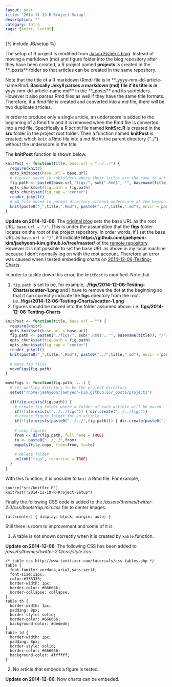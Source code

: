```yaml
---
layout: post
title: "2014-11-19-R-Rroject-Setup"
description: ""
category: Intro
tags: [knitr, CentOS]
---
```

{% include JB/setup %}

The setup of R project is modified from [Jason Fisher's blog](http://jfisher-usgs.github.io/r/2012/07/03/knitr-jekyll/). Instead of moving a markdown (md) and figure folder into the blog repository after they have been created, a R project named **projects** is created in the **_posts** folder so that articles can be created in the same repository. 

Note that the title of a R markdown (Rmd) file is in **_yyyy-mm-dd-article-name.Rmd**. Basically Jekyll parses a markdown (md) file if its title is in **yyyy-mm-dd-article-name.md** in the **_posts** and its subfolders. However it also parses Rmd files as well if they have the same title formats. Therefore, if a Rmd file is created and converted into a md file, there will be two duplicate articles.

In order to produce only a single article, an underscore is added to the beginning of a Rmd file and it is removed when the Rmd file is converted into a md file. Specifically a R script file named **knitSrc.R** is created in the **src** folder in the project root folder. Then a function named **knitPost** is created, which `knit` a Rmd file into a md file in the parent directory ("../") without the underscore in the title.

The **knitPost** function is shown below.

```r
knitPost <- function(title, base.url = "../../") {
  require(knitr)
  opts_knit$set(base.url = base.url)
  # figures saved in subfolders where their titles are the same to articles titles
  fig.path <- paste0(base.url,"figs/", sub(".Rmd$", "", basename(title)), "/")
  opts_chunk$set(fig.path = fig.path)
  opts_chunk$set(fig.cap = "center")
  render_jekyll()
  # md file moved to parent directory without underscore at the beginning
  knit(paste0("_",title,".Rmd"), paste0("../",title,".md"), envir = parent.frame())
}
```

**Update on 2014-12-06**: The [original blog](http://jfisher-usgs.github.io/r/2012/07/03/knitr-jekyll/) sets the base URL as the root URL: `base.url = "/"`. This is under the assumption that the **figs** folder locates on the root of the project repository. In order words, if I set the base URL as `base.url = "/"`, it'll indicate **https://github.com/jaehyeon-kim/jaehyeon-kim.github.io/tree/master/** of the [remote repository](https://github.com/jaehyeon-kim/jaehyeon-kim.github.io). However it is not possible to set the base URL as above in my local machine because I don't normally log on with the root account. Therefore an error was caused when I tested embedding charts on [2014-12-06-Testing-Charts](http://jaehyeon-kim.github.io/r/2014/12/06/Testing-Charts/).

In order to tackle down this error, the `knitPost` is modified. Note that

1. `fig.path` is set to be, for example, **./figs/2014-12-06-Testing-Charts/scatter-1.png** and I have to remove the dot at the beginning so that it can correctly indicate the **figs** directory from the root. i.e. **/figs/2014-12-06-Testing-Charts/scatter-1.png**
2. figures should be moved into the folder assumed above. i.e. **figs/2014-12-06-Testing-Charts**

```r
knitPost <- function(title, base.url = "") {
  require(knitr)
  opts_knit$set(base.url = base.url)
  fig.path <- paste0("./figs/", sub(".Rmd$", "", basename(title)), "/")
  opts_chunk$set(fig.path = fig.path)
  opts_chunk$set(fig.cap = "center")
  render_jekyll()
  knit(paste0("_",title,".Rmd"), paste0("../",title,".md"), envir = parent.frame())
  
  # move fig files
  moveFigs(fig.path)
}

moveFigs <- function(fig.path, ...) {
  # set working directory to be the project directory
  setwd("/home/jaehyeon/jaehyeon-kim.github.io/_posts/projects")
  
  if(file.exists(fig.path)) {    
    # create fig folder where a folder of each article will be moved
    if(!file.exists("../../figs")) { dir.create("../../figs")}  
    # create figure folder for an article
    if(!file.exists(paste0("../../",fig.path))) { dir.create(paste0("../../",fig.path)) }
    
    # copy figures
    from <- dir(fig.path, full.name = TRUE)
    to <- paste0("../../",from)
    mapply(file.copy, from=from, to=to) 
    
    # delete folder
    unlink("figs", recursive = TRUE)    
  }
}
```

With this function, it is possible to `knit` a Rmd file. For example,

    source("src/knitSrc.R")
    knitPost("2014-11-19-R-Rroject-Setup")

Finally the following CSS code is added to the _/assets/themes/twitter-2.0/css/bootstrap.min.css_ file to center images.

    [alt=center] { display: block; margin: auto; }


Still there is room to improvement and some of it is

1. A table is not shown correctly when it is created by `kable` function.

**Update on 2014-12-06**: The following CSS has been added to _/assets/themes/twitter-2.0/css/style.css_.

    /* table css http://www.textfixer.com/tutorials/css-tables.php */
    table {
      font-family: verdana,arial,sans-serif;
      font-size:11px;
      color:#333333;
      border-width: 1px;
      border-color: #666666;
      border-collapse: collapse;
    }
    table th {
      border-width: 1px;
      padding: 8px;
      border-style: solid;
      border-color: #666666;
      background-color: #dedede;
    }
    table td {
      border-width: 1px;
      padding: 8px;
      border-style: solid;
      border-color: #666666;
      background-color: #ffffff;
    }

2. No article that embeds a figure is tested.

**Update on 2014-12-06**: Now charts can be embeded.